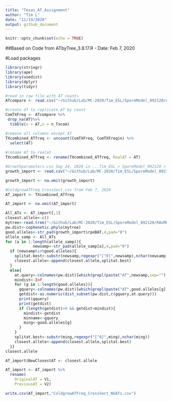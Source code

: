 ```yaml
---
title: "Texas_AT_Assignment"
author: "Tim L"
date: "11/19/2020"
output: github_document
---
```


```r
knitr::opts_chunk$set(echo = TRUE)
```

##Based on Code from ATbyTree_3.8.17.R - Date: Feb 7, 2020

#Load packages
```r
library(stringr)
library(ape)
library(usedist)
library(dplyr)
library(tidyr)
```

```r
#read in raw file with AT counts
ATcompare <- read.csv("~/Github/Lab/MC-2020/Tim_ESL/SporeModel_092120/ATFrequency_Excelv.csv", stringsAsFactors = FALSE)

#create df to replicate AT by count
ComTXFreq <- ATcompare %>% 
 drop_na(AT)%>% 
  tibble(x = AT,n = n_Txcom)

#remove all columns except AT
TXcombined_ATfreq <- uncount(ComTXFreq, ComTXFreq$n) %>% 
  select(AT) 
  
#rename AT to realat
TXcombined_ATfreq <- rename(TXcombined_ATfreq, RealAT = AT)
```

```r
#Growthparameters.csv Sep 24, 2020 in ...Tim_ESL > SporeModel_092120 > InputFiles
growth_import <- read.csv("~/Github/Lab/MC-2020/Tim_ESL/SporeModel_092120/InputFiles/GrowthParameters.csv", stringsAsFactors = FALSE)

growth_import <- na.omit(growth_import)

#ColdgrowATFreq_CrossSect.csv from Feb 7, 2020
AT_import <- TXcombined_ATfreq

AT_import <- na.omit(AT_import)
```

```r
All_ATs <- AT_import[,1]
closest.allele<-c()
mytree<-read.tree("~/Github/Lab/MC-2020/Tim_ESL/SporeModel_092120/RAxML_bipartitions.rpoB_RAML_tree")
pw.dist<-cophenetic.phylo(mytree)
good.alleles<-str_pad(growth_import$rpoBAT,4,pad="0")
allele_samp <- All_ATs
for (a in 1:length(allele_samp)){
            newsamp<-str_pad(allele_samp[a],4,pad="0")
  if (newsamp%in%good.alleles){
    splitat.best<-substr(newsamp,regexpr("[^0]",newsamp),nchar(newsamp))
    closest.allele<-append(closest.allele,splitat.best)
  }
  else{
    at.query<-colnames(pw.dist)[which(grepl(paste("AT",newsamp,sep=""),colnames(pw.dist))==TRUE)]
    mindist<-Inf
    for (g in 1:length(good.alleles)){
      gquery<-colnames(pw.dist)[which(grepl(paste("AT",good.alleles[g],sep=""),colnames(pw.dist))==TRUE)]
      getdist<-as.numeric(dist_subset(pw.dist,c(gquery,at.query)))
      print(gquery)
      print(getdist)
      if (length(getdist)>0 && getdist<mindist){
        mindist<-getdist
        minname<-gquery
        ming<-good.alleles[g]
      }
    }
    splitat.best<-substr(ming,regexpr("[^0]",ming),nchar(ming))
    closest.allele<-append(closest.allele,splitat.best)
  }}
closest.allele

AT_import$NewClosestAT <- closest.allele

AT_import <- AT_import %>% 
  rename(
    OriginalAT = V1,
    PreviousAT = V2)

write.csv(AT_import,"ColdgrowATFreq_CrossSect_NGATs.csv")

```





